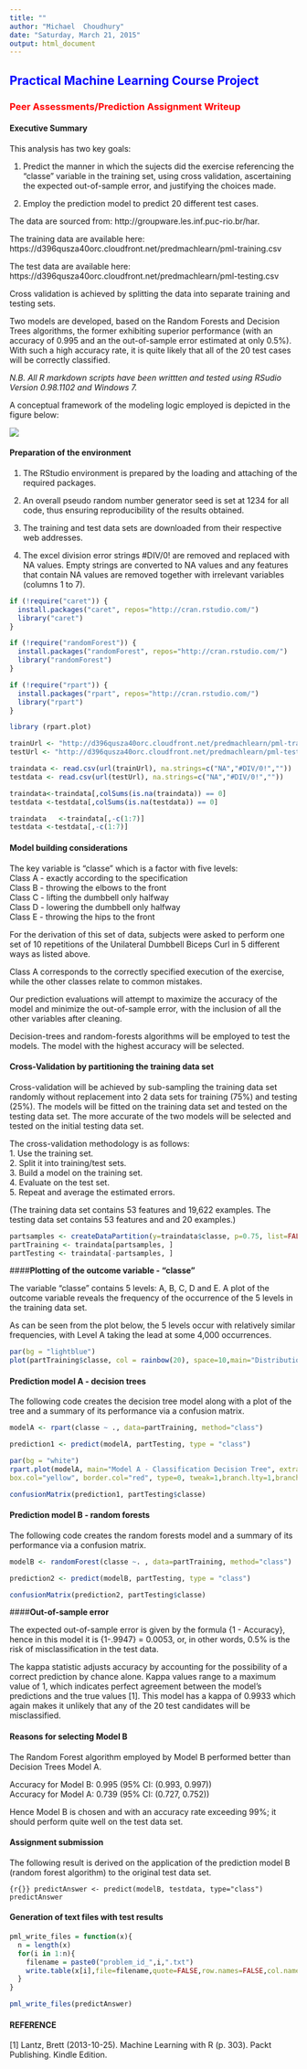 ```yaml
---
title: ""
author: "Michael  Choudhury"
date: "Saturday, March 21, 2015"
output: html_document
---
```


## <span style="color:blue">Practical Machine Learning Course Project</span>

### <span style="color:red">Peer Assessments/Prediction Assignment Writeup</span>

#### **Executive Summary**

This analysis has two key goals:

1. Predict the manner in which the sujects did the exercise referencing the "classe" variable in the training set, using cross validation, ascertaining the expected out-of-sample error, and justifying the choices made.

2. Employ the prediction model to predict 20 different test cases. 

The data are sourced from: http://groupware.les.inf.puc-rio.br/har. 

The training data are available here: 
https://d396qusza40orc.cloudfront.net/predmachlearn/pml-training.csv

The test data are available here: 
https://d396qusza40orc.cloudfront.net/predmachlearn/pml-testing.csv

Cross validation is achieved by splitting the data into separate training and testing sets.

Two models are developed, based on the Random Forests and Decision Trees algorithms, the former exhibiting superior performance (with an accuracy of 0.995 and an the out-of-sample error estimated at only 0.5%). With such a high accuracy rate, it is quite likely that all of the 20 test cases will be correctly classified.

*N.B. All R markdown scripts have been writtten and tested using RSudio Version 0.98.1102 and Windows 7.*

A conceptual framework of the modeling logic employed is depicted in the figure below:

<img src="figure1.png" />

#### **Preparation of the environment**

1. The RStudio environment is prepared by the loading and attaching of the required packages.

2. An overall pseudo random number generator seed is set at 1234 for all code, thus ensuring reproducibility of the results obtained. 

3. The training and test data sets are downloaded from their respective web addresses.

4. The excel division error strings #DIV/0! are removed and replaced with NA values. Empty strings are converted to NA values and any features that contain NA values are removed together with irrelevant variables (columns 1 to 7).

```r
if (!require("caret")) {
  install.packages("caret", repos="http://cran.rstudio.com/") 
  library("caret")
}

if (!require("randomForest")) {
  install.packages("randomForest", repos="http://cran.rstudio.com/") 
  library("randomForest")
}

if (!require("rpart")) {
  install.packages("rpart", repos="http://cran.rstudio.com/") 
  library("rpart")
}

library (rpart.plot)

trainUrl <- "http://d396qusza40orc.cloudfront.net/predmachlearn/pml-training.csv"
testUrl <- "http://d396qusza40orc.cloudfront.net/predmachlearn/pml-testing.csv"

traindata <- read.csv(url(trainUrl), na.strings=c("NA","#DIV/0!",""))
testdata <- read.csv(url(testUrl), na.strings=c("NA","#DIV/0!",""))

traindata<-traindata[,colSums(is.na(traindata)) == 0]
testdata <-testdata[,colSums(is.na(testdata)) == 0]

traindata   <-traindata[,-c(1:7)]
testdata <-testdata[,-c(1:7)]

```

#### **Model building considerations**

The key variable is "classe" which is a factor with five levels:
<br>
Class A - exactly according to the specification <br>
Class B - throwing the elbows to the front <br>
Class C - lifting the dumbbell only halfway <br>
Class D - lowering the dumbbell only halfway <br>
Class E - throwing the hips to the front <br>

For the derivation of this set of data, subjects were asked to perform one set of 10 repetitions of the Unilateral Dumbbell Biceps Curl in 5 different ways as listed above.

Class A corresponds to the correctly specified execution of the exercise, while the other classes relate to common mistakes.

Our prediction evaluations will attempt to maximize the accuracy of the model and minimize the out-of-sample error, with the inclusion of all the other variables after cleaning.

Decision-trees and random-forests algorithms will be employed to test the models. The model with the highest accuracy will be selected.

#### **Cross-Validation by partitioning the training data set**

Cross-validation will be achieved by sub-sampling the training data set randomly without replacement into 2 data sets for training (75%) and testing (25%). The models will be fitted on the training data set and tested on the testing data set. The more accurate of the two models will be selected and tested on the initial testing data set.

The cross-validation methodology is as follows: <br>
1. Use the training set. <br>
2. Split it into training/test sets. <br>
3. Build a model on the training set. <br>
4. Evaluate on the test set. <br>
5. Repeat and average the estimated errors.<br> 

(The training data set contains 53 features and 19,622 examples.
The testing data set contains 53 features and and 20 examples.)

```r

partsamples <- createDataPartition(y=traindata$classe, p=0.75, list=FALSE)
partTraining <- traindata[partsamples, ] 
partTesting <- traindata[-partsamples, ]

```

####**Plotting of the outcome variable - "classe"**

The variable “classe” contains 5 levels: A, B, C, D and E. A plot of the outcome variable reveals the frequency of the occurrence of the 5 levels in the training data set.

As can be seen from the plot below, the 5 levels occur with relatively similar frequencies, with Level A taking the lead at some 4,000 occurrences.


```r

par(bg = "lightblue")
plot(partTraining$classe, col = rainbow(20), space=10,main="Distribution of outcome variable - 'classe'", xlab="Factor levels", ylab="No of occurrences")

```

#### **Prediction model A - decision trees**

The following code creates the decision tree model along with a plot of the tree and a summary of its performance via a confusion matrix.

```r

modelA <- rpart(classe ~ ., data=partTraining, method="class")

prediction1 <- predict(modelA, partTesting, type = "class")

par(bg = "white")
rpart.plot(modelA, main="Model A - Classification Decision Tree", extra=2, under=FALSE, faclen=0, 
box.col="yellow", border.col="red", type=0, tweak=1,branch.lty=1,branch.col="green")

confusionMatrix(prediction1, partTesting$classe)

```



#### **Prediction model B - random forests**

The following code creates the random forests model and a summary of its performance via a confusion matrix.

```r

modelB <- randomForest(classe ~. , data=partTraining, method="class")

prediction2 <- predict(modelB, partTesting, type = "class")

confusionMatrix(prediction2, partTesting$classe)

```

####**Out-of-sample error**

The expected out-of-sample error is given by the formula {1 - Accuracy}, hence in this model it is {1-.9947} = 0.0053, or, in other words, 0.5% is the risk of misclassification in the test data.

The kappa statistic adjusts accuracy by accounting for the possibility of a correct prediction by chance alone. Kappa values range to a maximum value of 1, which indicates perfect agreement between the model's predictions and the true values [1]. This model has a kappa of 0.9933 which again makes it unlikely that any of the 20 test candidates will be misclassified.

#### **Reasons for selecting Model B**

The Random Forest algorithm employed by Model B performed better than Decision Trees Model A.

Accuracy for Model B: 0.995 (95% CI: (0.993, 0.997)) <br>
Accuracy for Model A: 0.739 (95% CI: (0.727, 0.752)) 

Hence Model B is chosen and with an accuracy rate exceeding 99%; it should perform quite well on the test data set.

#### **Assignment submission**

The following result is derived on the application of the prediction model B (random forest algorithm) to the original test data set.

```{r{}}
predictAnswer <- predict(modelB, testdata, type="class")
predictAnswer
```

#### **Generation of text files with test results **

```r

pml_write_files = function(x){
  n = length(x)
  for(i in 1:n){
    filename = paste0("problem_id_",i,".txt")
    write.table(x[i],file=filename,quote=FALSE,row.names=FALSE,col.names=FALSE)
  }
}

pml_write_files(predictAnswer)

```

#### **REFERENCE**

[1] Lantz, Brett (2013-10-25). Machine Learning with R (p. 303). Packt Publishing. Kindle Edition. 